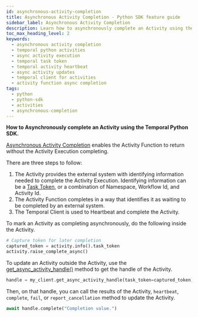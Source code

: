 ```yaml
---
id: asynchronous-activity-completion
title: Asynchronous Activity Completion - Python SDK feature guide
sidebar_label: Asynchronous Activity Completion
description: Learn how to asynchronously complete an Activity using the Temporal Python SDK. Follow three steps for Activity completion and use the Temporal Client for Heartbeat and updates.
toc_max_heading_level: 2
keywords:
  - asynchronous activity completion
  - temporal python activities
  - async activity execution
  - temporal task token
  - temporal activity heartbeat
  - async activity updates
  - temporal client for activities
  - activity function async completion
tags:
  - python
  - python-sdk
  - activities
  - asynchronous-completion
---
```


**How to Asynchronously complete an Activity using the Temporal Python SDK.**

[Asynchronous Activity Completion](/activities#asynchronous-activity-completion) enables the Activity Function to return without the Activity Execution completing.

There are three steps to follow:

1. The Activity provides the external system with identifying information needed to complete the Activity Execution.
   Identifying information can be a [Task Token](/activities#task-token), or a combination of Namespace, Workflow Id, and Activity Id.
2. The Activity Function completes in a way that identifies it as waiting to be completed by an external system.
3. The Temporal Client is used to Heartbeat and complete the Activity.

To mark an Activity as completing asynchronously, do the following inside the Activity.

```python
# Capture token for later completion
captured_token = activity.info().task_token
activity.raise_complete_async()
```

To update an Activity outside the Activity, use the [get_async_activity_handle()](https://python.temporal.io/temporalio.client.Client.html#get_async_activity_handle) method to get the handle of the Activity.

```python
handle = my_client.get_async_activity_handle(task_token=captured_token)
```

Then, on that handle, you can call the results of the Activity, `heartbeat`, `complete`, `fail`, or `report_cancellation` method to update the Activity.

```python
await handle.complete("Completion value.")
```
